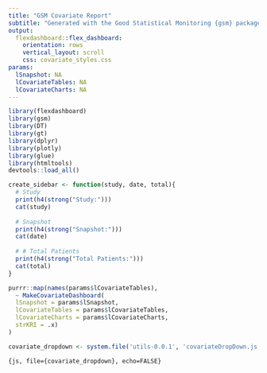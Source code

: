 ```yaml
---
title: "GSM Covariate Report"
subtitle: "Generated with the Good Statistical Monitoring {gsm} package"
output: 
  flexdashboard::flex_dashboard:
    orientation: rows
    vertical_layout: scroll
    css: covariate_styles.css
params:
  lSnapshot: NA
  lCovariateTables: NA
  lCovariateCharts: NA
---
```


```r
library(flexdashboard)
library(gsm)
library(DT)
library(gt)
library(dplyr)
library(plotly)
library(glue)
library(htmltools)
devtools::load_all()
```

<style>
.navbar-inverse .navbar-nav>li>a {
  text-overflow: ellipsis;
  max-width: 200px;
  white-space: nowrap;
  overflow: clip;
}
</style>

```r

create_sidebar <- function(study, date, total){
  # Study
  print(h4(strong("Study:")))
  cat(study)
  
  # Snapshot
  print(h4(strong("Snapshot:")))
  cat(date)
  
  # # Total Patients
  print(h4(strong("Total Patients:")))
  cat(total)
}

```


```r
purrr::map(names(params$lCovariateTables), 
  ~ MakeCovariateDashboard(
  lSnapshot = params$lSnapshot, 
  lCovariateTables = params$lCovariateTables, 
  lCovariateCharts = params$lCovariateCharts,
  strKRI = .x)
)
```

```r
covariate_dropdown <- system.file('utils-0.0.1', 'covariateDropDown.js', package = "gsm")
```


```{js, file={covariate_dropdown}, echo=FALSE}
```

